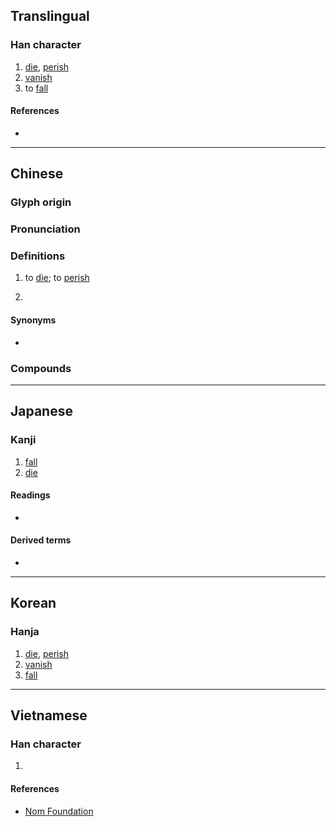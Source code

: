 {{also|殒|隕}}
{{character info/new}}
==Translingual==

===Han character===
{{Han char|rn=78|rad=歹|as=10|sn=14|four=16286|canj=MNRBC|ids=⿰歹員}}

# [[die]], [[perish]]
# [[vanish]]
# to [[fall]]

====References====
* {{Han ref|kx=0582.240|dkj=16535|dj=0975.210|hdz=21392.040|uh=6B9E|ud=27550|bh=E266|bd=57958}}

----

==Chinese==
{{zh-forms|s=殒}}

===Glyph origin===
{{Han etym}}

===Pronunciation===
{{zh-pron
|m=yǔn
|c=wan5
|mc=y
|oc=y
|ma=
|cat=v
}}

===Definitions===
{{zh-hanzi}}

# to [[die]]; to [[perish]]
#: {{zh-syn|死}}
# {{zh-alt-form|隕|to [[fall]] from the [[sky]]}}

====Synonyms====
* {{sense|to die}}
{{zh-syn-saurus|死亡}}

===Compounds===
{{zh-der|殞命|殞石|殞落|大星殞落|心殞膽落|心殞膽破|夭殞|殞沒|殞身碎首|捐軀殞首|殞身滅命|香消玉殞}}

----

==Japanese==

===Kanji===
{{ja-kanji|grade=|rs=歹10}}

# [[fall]]
# [[die]]

====Readings====
* {{ja-readings
|goon=いん<ゐん
|kanon=いん<ゐん
|kun=お-ちる, お-とす, し-ぬ}}

====Derived terms====
* {{ja-l|殞石}}

----

==Korean==

===Hanja===
{{ko-hanja|hangeul=운|eumhun=|rv=un|mr=un|y=wun}}

# [[die]], [[perish]]
# [[vanish]]
# [[fall]]

----

==Vietnamese==

===Han character===
{{vi-hantu|rs=歹10|vẫn}}

# {{rfdef|vi|sort=歹10}}

====References====
* [http://nomfoundation.org/common/nom_details.php?codepoint=6b9e Nom Foundation]